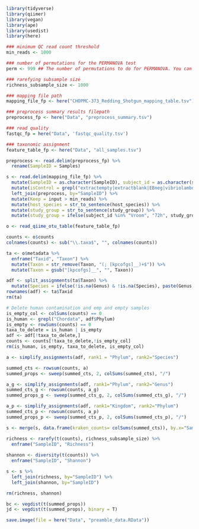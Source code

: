 
```r
library(tidyverse)
library(qiimer)
library(vegan)
library(ape)
library(usedist)
library(here)
```



```r

### minimum QC read count threshold
min_reads <- 1000

### number of permutations for the PERMANOVA test
perm <- 999 ## The number of permutations to do for PERMANOVA. You can start with 99 permutations to run faster while developing the code, then change it to 999 permutations for higher resolution.

### rarefying subsample size 
richness_subsample_size <- 1000

### mapping file path
mapping_file_fp <- here("CHOPMC-373_Redding_Shotgun_mapping_table.tsv")

### preprocess summary results filepath
preprocess_fp <- here("Data", "preprocess_summary.tsv")

### read quality
fastqc_fp = here("Data", 'fastqc_quality.tsv')

### taxonomic assignment 
feature_table_fp <- here("Data", "all_samples.tsv")
```

```r
preprocess <- read.delim(preprocess_fp) %>%
  rename(SampleID = Samples)

s <- read.delim(mapping_file_fp) %>%
  mutate(SampleID = as.character(SampleID), subject_id = as.character(subject_id)) %>%
  mutate(isControl = grepl("extractempty|extractblank|EBneg|vibriolambda|mockdna|dnafree", SampleID, ignore.case = T)) %>%
  left_join(preprocess, by="SampleID") %>%
  mutate(Keep = input > min_reads) %>%
  mutate(host_species = str_to_sentence(host_species)) %>%
  mutate(study_group = str_to_sentence(study_group)) %>%
  mutate(study_group = ifelse(subject_id %in% "Vroom", "72h", study_group))
```


```r
o <- read_qiime_otu_table(feature_table_fp)

counts <- o$counts
colnames(counts) <- sub("\\.taxa$", "", colnames(counts))

ta <- o$metadata %>%
  enframe("Taxid", "Taxon") %>%
  mutate(Taxon = str_remove(Taxon, "(; [kpcofgs]__)+$")) %>%
  mutate(Taxon = gsub("[kpcofgs]__", "", Taxon)) 

adf <- split_assignments(ta$Taxon) %>%
  mutate(Species = ifelse(!is.na(Genus) & !is.na(Species), paste(Genus, Species), NA))
rownames(adf) <- ta$Taxid
rm(ta)

# Delete human contamination and emp and empty samples
is_empty_col <- colSums(counts) == 0
is_human <- grepl("Chordata", adf$Phylum)
is_empty <- rowSums(counts) == 0
taxa_to_delete = is_human | is_empty
adf <- adf[!taxa_to_delete,]
counts <- counts[!taxa_to_delete,!is_empty_col]
rm(is_human, is_empty, taxa_to_delete, is_empty_col)

a <- simplify_assignments(adf, rank1 = "Phylum", rank2="Species")

summed_cts <- rowsum(counts, a) 
summed_props <- sweep(summed_cts, 2, colSums(summed_cts), "/")

a_g <- simplify_assignments(adf, rank1="Phylum", rank2="Genus")
summed_cts_g <- rowsum(counts, a_g) 
summed_props_g <- sweep(summed_cts_g, 2, colSums(summed_cts_g), "/")

a_p <- simplify_assignments(adf, rank1="Kingdom", rank2="Phylum")
summed_cts_p <- rowsum(counts, a_p) 
summed_props_p <- sweep(summed_cts_p, 2, colSums(summed_cts_p), "/")

s <- merge(s, data.frame(kraken_counts= colSums(summed_cts)), by.x="SampleID", by.y="row.names", all.x=T)
```

```r
richness <- rarefy(t(counts), richness_subsample_size) %>%
  enframe("SampleID", "Richness")
  
shannon <- diversity(t(counts)) %>%
  enframe("SampleID", "Shannon")

s <- s %>%
  left_join(richness, by="SampleID") %>%
  left_join(shannon, by="SampleID")

rm(richness, shannon)
```

```r
bc <- vegdist(t(summed_props))
jd <- vegdist(t(summed_props), binary = T)
```

```r

save.image(file = here("Data", "preamble_data.RData"))

```
